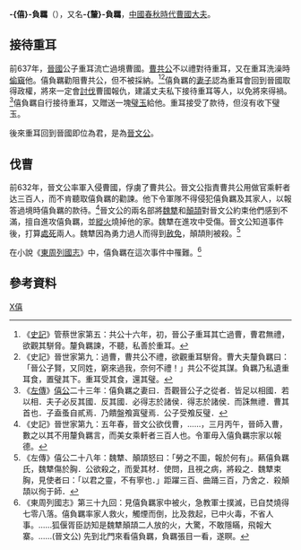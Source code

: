 {{模板:Infobox 先秦人物
|名稱=僖負羈
|姓=
|氏=[[僖姓|僖]]
|名=負羈
|字=
|别名=-{釐}-负羁
|别字=
|諡号=
|官位=
|時代=[[春秋时期|春秋时期]]
|國家=[[曹国|曹国]]
|身份=[[曹國|曹國]][[大夫|大夫]]
|出生日期=
|逝世日期=
}}
'''-{僖}-負羈'''（{{bd|？||？||catIdx=X}}），又名'''-{釐}-負羈'''，[[中國|中國]][[春秋時代|春秋時代]][[曹國|曹國]][[大夫|大夫]]。

==接待重耳==
前637年，[[晉國|晉國]]公子重耳流亡過境曹國。[[曹共公|曹共公]]不以禮對待重耳，又在重耳洗澡時[[偷窺|偷窺]]他。僖負羈勸阻曹共公，但不被採納。<ref name="S35A">《[[史記|史記]]》管蔡世家第五：共公十六年，初，晉公子重耳其亡過曹，曹君無禮，欲觀其駢脅。釐負羈諫，不聽，私善於重耳。</ref><ref name="S39A">《史記》晉世家第九：過曹，曹共公不禮，欲觀重耳駢脅。曹大夫釐負羈曰：「晉公子賢，又同姓，窮來過我，奈何不禮！」共公不從其謀。負羈乃私遺重耳食，置璧其下。重耳受其食，還其璧。</ref>僖負羈的[[妻子|妻子]]認為重耳會回到晉國取得政權，將來一定會[[討伐|討伐]]曹國報仇，建議丈夫私下接待重耳等人，以免將來得禍。<ref name="z523">《[[左傳|左傳]]》[[魯僖公|僖公]]二十三年：僖負羈之妻曰．吾觀晉公子之從者．皆足以相國．若以相．夫子必反其國．反其國．必得志於諸侯．得志於諸侯．而誅無禮．曹其首也．子盍蚤自貳焉．乃饋盤飧寘璧焉．公子受飧反璧．</ref>僖負羈自行接待重耳，又贈送一塊[[玉|璧玉]]給他。重耳接受了款待，但沒有收下璧玉。

後來重耳回到晉國即位為君，是為[[晉文公|晉文公]]。

==伐曹==
前632年，晉文公率軍入侵曹國，俘虜了曹共公。晉文公指責曹共公用做官乘軒者达三百人，而不肯聽取僖負羈的勸諫。他下令軍隊不得侵犯僖負羈及其家人，以報答過境時僖負羈的款待。<ref name="S39B">《史記》晉世家第九：五年春，晉文公欲伐曹，……，三月丙午，晉師入曹，數之以其不用釐負羈言，而美女乘軒者三百人也。令軍毋入僖負羈宗家以報德。</ref>晉文公的兩名部將[[魏武子|魏犨]]和[[顛頡|顛頡]]對晉文公約束他們感到不滿，擅自進攻僖負羈，並[[縱火|縱火]]燒掉他的家。魏犨在進攻中受傷。晉文公知道事件後，打算[[死刑|處死]]兩人。魏犨因為勇力過人而得到[[赦免|赦免]]，顛頡則被殺。<ref name="Z528">《左傳》僖公二十八年：魏犨、顛頡怒曰：「勞之不圖，報於何有」。爇僖負羈氏，魏犨傷於胸．公欲殺之，而愛其材．使問，且視之病，將殺之．魏犨束胸，見使者曰：「以君之靈，不有寧也．」距躍三百、曲踊三百，乃舍之．殺顛頡以徇于師．</ref>

在小說《[[東周列國志|東周列國志]]》中，僖負羈在這次事件中罹難。<ref>《東周列國志》第三十九回：見僖負羈家中被火，急教軍士撲滅，已自焚燒得七零八落。僖負羈率家人救火，觸煙而倒，比及救起，已中火毒，不省人事。……狐偃胥臣訪知是魏犨顛頡二人放的火，大驚，不敢隱瞞，飛報大寨。……(晉文公) 先到北門來看僖負羈，負羈張目一看，遂瞑。</ref>

==參考資料==
{{reflist}}

[[Category:春秋战国政治人物|X僖]]